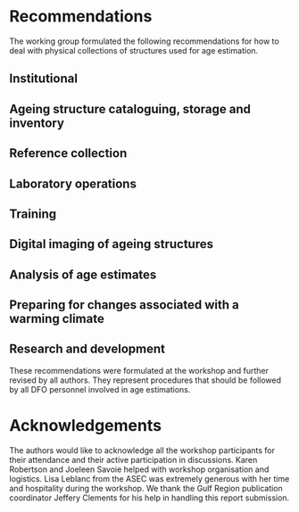 
# Recommendations {#sec:recommendations}
The working group formulated the following recommendations for how to deal with physical collections of structures used for age estimation.

## Institutional
\begin{enumerate}
\item{Foster a community of DFO scientists whose mandated tasks include sampling of ageing structures, age estimation using ageing structures or analysis of age estimates data}
\item{Emulate the Pacific Ocean’s Community of Age Reading Experts (CARE) for the Atlantic and Arctic Oceans}
\item{Creation of a DFO working group that meets regularly to ensure that age estimations practices in different labs follow shared best practices}
\item{Provide support for inter-regional ageing structure exchanges and secondary reader testing}
\item{Achieve Canadian representation on appropriate ICES working groups related to age estimation (WGBIOP or WGSMART)}
\item{Recognise the fact that the skills required to obtain unbiased age estimates from ageing structures are unique and take time and dedication to acquire}
\end{enumerate}


## Ageing structure cataloguing, storage and inventory

\begin{enumerate}
\item{Ensure that physical collections of ageing structures follow the DFO "Policy on Collection, Storage, Management and Use of Physical Samples for Science Research"}
\item{Ageing structures should be stored in an environment that minimizes degradation and that maintains readability}
\item{Ageing structures removed from an individual should be uniquely identified}
\item{Clearly label ageing structures so they can be traced back to their collection, implement good bookkeeping of your ageing structures}
\item{An electronic inventory of the physical ageing structures available should be documented and updated regularly}
\item{A subset of ageing structures should be preserved in their unaltered state for future unforeseen usage (i.e. not in resin)}
\end{enumerate}

## Reference collection

\begin{enumerate}
\item{Actively curate reference collections so that old ageing structures that have lost their readability are replaced by new ageing structures, this includes renewing ageing structures}
\item{Strive to have a validation study to ascertain the periodicity of ageing patterns}
\item{Ensure that the age structures in the reference collection are representative of what will be available to age estimation technicians (the structures should cover wide spatial and temporal ranges, ...)}
\item{In addition to a physical reference collection, develop its digital equivalent by taking images of the ageing structures}
\item{Ideally, also annotate your digital reference collection using SmartDots}
\end{enumerate}

## Laboratory operations

\begin{enumerate}
\item{Strive to obtain unbiased age estimates}
\item{Develop and publish Standard Operating Procedures for each lab}
\item{Develop standardized protocols to validate age estimates (add to your regional SOP)}
\item{Favour age estimation in a “blind” setting, where no prior knowledge is used when interpreting patterns in ageing structures, don’t let outside information influence your age estimates}
\item{Establish a quality-control process to identify mistakes made during data entry (e.g. a typo)}
\item{Document the uncertainty associated with age estimates}
\item{Have at least two age readers for any given stock, for redundancy}
\item{Generate an age-error matrices as part of your standard procedures}
\end{enumerate}

## Training

\begin{enumerate}
\item{Develop a document that details the steps to train new agers, and/or add it to your regional SOP}
\item{Establish procedures that integrate current practices (e.g. labels that have been used for many year) into improved practices}
\end{enumerate}

## Digital imaging of ageing structures

\begin{enumerate}
\item{Ensure that a scale bar is present in the image so that the image scale in pixels per mm can be determined}
\item{The file naming convention to use when taking images of ageing structures should uniquely identify each ageing structure, a recommended nomenclature would be as follows:}
\item{When practical, promote the capture of digital images of ageing structures}
\item{Digital images of ageing structures should be stored in enterprise-level infrastructure where proper backups are in place}
\item{A DFO-led app to store and retrieve digital images of ageing structures should be implemented to facilitate the management of these images and to provide integration with the SmartDots software}
\end{enumerate}

## Analysis of age estimates
\begin{enumerate}
\item{The sampling design used in the collection of data should be accounted for in all subsequent analyses of age estimates}
\item{Analyses that compute catch-at-age matrices from length samples and age estimates should strive to be fully documented and reproducible}
\item{Contemporary procedures that reduce bias in age structure estimates should be used}
\item{Assessment methods would ideally incorporate ageing errors into the assessment framework}
\end{enumerate}

## Preparing for changes associated with a warming climate
\begin{enumerate}
\item{Regularly revisit the pattern recognition used for estimating ages}
\item{Rate of growths are likely to change, so are the patterns associated with age estimation}
\item{Continued inter-regional communication and events that promote collaborations}
\item{Northward migration of species will shift stock boundaries and change the species that will require science advice}
\item{Establish a process so that “cheat sheets” and guides used for training agers, and the associated laboratory processes for age estimation are updated regularly}
\end{enumerate}

## Research and development
\begin{enumerate}
\item{Pursue further studies in sclerochronology that will support the identification of changes in patterns used in estimating ages}
\item{Investigate the trade-offs involved between taking images and annotate them versus just estimating a single age-length pair}
\end{enumerate}

These recommendations were formulated at the workshop and further revised by all authors. They represent procedures that should be followed by all DFO personnel involved in age estimations.

# Acknowledgements
The authors would like to acknowledge all the workshop participants for their attendance and their active participation in discussions. Karen Robertson and Joeleen Savoie helped with workshop organisation and logistics. Lisa Leblanc from the ASEC was extremely generous with her time and hospitality during the workshop. We thank the Gulf Region publication coordinator Jeffery Clements for his help in handling this report submission.
